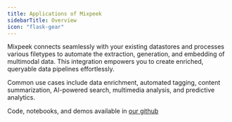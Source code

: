 ```yaml
---
title: Applications of Mixpeek
sidebarTitle: Overview
icon: "flask-gear"
---
```


Mixpeek connects seamlessly with your existing datastores and processes various filetypes to automate the extraction, generation, and embedding of multimodal data. This integration empowers you to create enriched, queryable data pipelines effortlessly.

Common use cases include data enrichment, automated tagging, content summarization, AI-powered search, multimedia analysis, and predictive analytics.

<Tip>
  Code, notebooks, and demos available in
  <a href="https://github.com/mixpeek/use-cases">our github</a>
</Tip>

<CardGroup cols={4}>
  <Card
    title="Automated Tagging"
    icon="tags"
  ></Card>
  <Card
    title="Content Summarization"
    icon="file-lines"
  ></Card>
  <Card
    title="AI-Powered Search"
    icon="magnifying-glass"
  ></Card>
  <Card
    title="Data Enrichment"
    icon="database"
  ></Card>
  <Card
    title="Multimedia Analysis"
    icon="film"
  ></Card>
  <Card
    title="Predictive Analytics"
    icon="chart-line"
  ></Card>
  <Card
    title="AI Workflow Automation"
    icon="robot"
  ></Card>
  <Card title="Sentiment Analysis" icon="face-smile"></Card>

</CardGroup>
